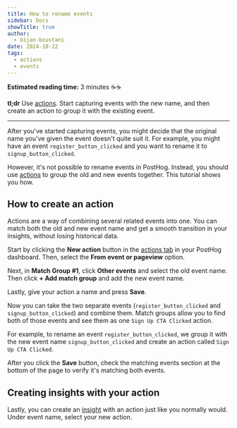 ```yaml
---
title: How to rename events
sidebar: Docs
showTitle: true
author:
  - bijan-boustani
date: 2024-10-22
tags:
  - actions
  - events
---
```


**Estimated reading time:** 3 minutes ☕☕

**tl;dr** Use [actions](/docs/data/actions). Start capturing events with the new name, and then create an action to group it with the existing event.

---

After you've started capturing events, you might decide that the original name you've given the event doesn't quite suit it. For example, you might have an event `register_button_clicked` and you want to rename it to `signup_button_clicked`.

However, it's not possible to rename events in PostHog. Instead, you should use [actions](/docs/data/actions) to group the old and new events together. This tutorial shows you how.

## How to create an action

Actions are a way of combining several related events into one. You can match both the old and new event name and get a smooth transition in your insights, without losing historical data.

Start by clicking the **New action** button in the [actions tab](https://us.posthog.com/data-management/actions) in your PostHog dashboard. Then, select the **From event or pageview** option.

<ProductScreenshot
    imageLight="https://res.cloudinary.com/dmukukwp6/image/upload/create_first_action_light_63d4f8aa42.png"
    imageDark="https://res.cloudinary.com/dmukukwp6/image/upload/create_first_action_dark_bb2ec7a894.png"
    alt="Create an action"
    classes="rounded"
/>

Next, in **Match Group #1**, click **Other events** and select the old event name. Then click **+ Add match group** and add the new event name.

Lastly, give your action a name and press **Save**.

Now you can take the two separate events (`register_button_clicked` and `signup_button_clicked`) and combine them. Match groups allow you to find both of those events and see them as one `Sign Up CTA Clicked` action.

For example, to rename an event `register_button_clicked`, we group it with the new event name `signup_button_clicked` and create an action called `Sign Up CTA Clicked`.

<ProductScreenshot
    imageLight="https://res.cloudinary.com/dmukukwp6/image/upload/create_action_light_b6e41e971c.png"
    imageDark="https://res.cloudinary.com/dmukukwp6/image/upload/create_action_dark_d81043846b.png"
    alt="Create action page with match groups"
    classes="rounded"
/>

After you click the **Save** button, check the matching events section at the bottom of the page to verify it's matching both events.

<ProductScreenshot
    imageLight="https://res.cloudinary.com/dmukukwp6/image/upload/matching_events_light_7e62c3b84a.png"
    imageDark="https://res.cloudinary.com/dmukukwp6/image/upload/matching_events_dark_0061946f67.png"
    alt="View matching events"
    classes="rounded"
/>

## Creating insights with your action

Lastly, you can create an [insight](/docs/product-analytics/insights) with an action just like you normally would. Under event name, select your new action.

<ProductScreenshot
    imageLight="https://res.cloudinary.com/dmukukwp6/image/upload/action_insight_light_2516295bc0.png"
    imageDark="https://res.cloudinary.com/dmukukwp6/image/upload/action_insight_dark_56d659f545.png"
    alt="Create an insight with an action"
    classes="rounded"
/>
